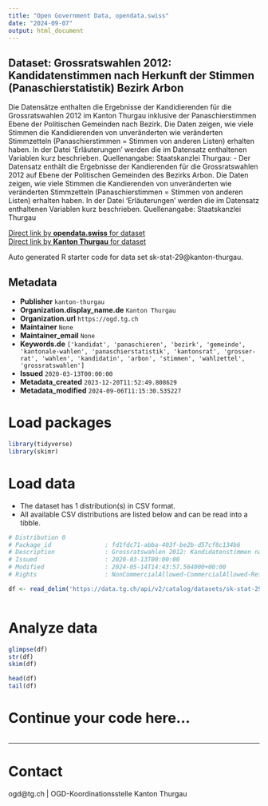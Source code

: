 ```yaml
---
title: "Open Government Data, opendata.swiss"
date: "2024-09-07"
output: html_document
---
```


## Dataset: Grossratswahlen 2012: Kandidatenstimmen nach Herkunft der Stimmen (Panaschierstatistik) Bezirk Arbon

Die Datensätze enthalten die Ergebnisse der Kandidierenden für die Grossratswahlen 2012 im Kanton Thurgau inklusive der Panaschierstimmen Ebene der Politischen Gemeinden nach Bezirk. Die Daten zeigen, wie viele Stimmen die Kandidierenden von unveränderten wie veränderten Stimmzetteln (Panaschierstimmen = Stimmen von anderen Listen) erhalten haben. In der Datei 'Erläuterungen' werden die im Datensatz enthaltenen Variablen kurz beschrieben. Quellenangabe: Staatskanzlei Thurgau: -  Der Datensatz enthält die Ergebnisse der Kandierenden für die Grossratswahlen 2012 auf Ebene der Politischen Gemeinden des Bezirks Arbon. Die Daten zeigen, wie viele Stimmen die Kandierenden von unveränderten wie veränderten Stimmzetteln (Panaschierstimmen = Stimmen von anderen Listen) erhalten haben. In der Datei 'Erläuterungen' werden die im Datensatz enthaltenen Variablen kurz beschrieben. Quellenangabe: Staatskanzlei Thurgau

[Direct link by **opendata.swiss** for dataset](https://opendata.swiss/de/dataset/grossratswahlen-2012-kandidatenstimmen-nach-herkunft-der-stimmen-panaschierstatistik-bezirk-arb)<br>
[Direct link by **Kanton Thurgau** for dataset](https://data.tg.ch/explore/dataset/sk-stat-29/)

Auto generated R starter code for data set sk-stat-29@kanton-thurgau.

## Metadata

- **Publisher** `kanton-thurgau`
- **Organization.display_name.de** `Kanton Thurgau`
- **Organization.url** `https://ogd.tg.ch`
- **Maintainer** `None`
- **Maintainer_email** `None`
- **Keywords.de** `['kandidat', 'panaschieren', 'bezirk', 'gemeinde', 'kantonale-wahlen', 'panaschierstatistik', 'kantonsrat', 'grosser-rat', 'wahlen', 'kandidatin', 'arbon', 'stimmen', 'wahlzettel', 'grossratswahlen']`
- **Issued** `2020-03-13T00:00:00`
- **Metadata_created** `2023-12-20T11:52:49.808629`
- **Metadata_modified** `2024-09-06T11:15:30.535227`


# Load packages

```r

library(tidyverse)
library(skimr)

```

# Load data

-   The dataset has 1 distribution(s) in CSV format.
-   All available CSV distributions are listed below and can be read into a tibble.

```r

# Distribution 0
# Package_id               : fd1fdc71-abba-403f-be2b-d57cf8c134b6
# Description              : Grossratswahlen 2012: Kandidatenstimmen nach Herkunft der Stimmen (Panaschierstatistik) Bezirk Arbon (csv)
# Issued                   : 2020-03-13T00:00:00
# Modified                 : 2024-05-14T14:43:57.564000+00:00
# Rights                   : NonCommercialAllowed-CommercialAllowed-ReferenceRequired

df <- read_delim('https://data.tg.ch/api/v2/catalog/datasets/sk-stat-29/exports/csv?use_labels=true')



```

# Analyze data

```r

glimpse(df)
str(df)
skim(df)

head(df)
tail(df)

```

# Continue your code here...

```r

```

------------------------------------------------------------------------

# Contact

ogd@tg.ch | OGD-Koordinationsstelle Kanton Thurgau

